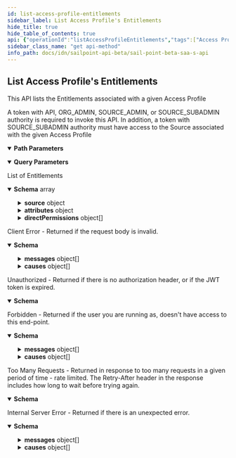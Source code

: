 ```yaml
---
id: list-access-profile-entitlements
sidebar_label: List Access Profile's Entitlements
hide_title: true
hide_table_of_contents: true
api: {"operationId":"listAccessProfileEntitlements","tags":["Access Profiles"],"description":"This API lists the Entitlements associated with a given Access Profile\n\nA token with API, ORG_ADMIN, SOURCE_ADMIN, or SOURCE_SUBADMIN authority is required to invoke this API. In addition, a token with SOURCE_SUBADMIN authority must have access to the Source associated with the given Access Profile","parameters":[{"name":"id","in":"path","description":"ID of the containing Access Profile","required":true,"schema":{"type":"string","example":"2c91808a7813090a017814121919ecca"}},{"in":"query","name":"limit","description":"Max number of results to return.\nSee [V3 API Standard Collection Parameters](https://developer.sailpoint.com/docs/standard_collection_parameters.html) for more information.","required":false,"example":250,"schema":{"type":"integer","format":"int32","minimum":0,"maximum":250,"default":250}},{"in":"query","name":"offset","description":"Offset into the full result set. Usually specified with *limit* to paginate through the results.\nSee [V3 API Standard Collection Parameters](https://developer.sailpoint.com/docs/standard_collection_parameters.html) for more information.","required":false,"example":0,"schema":{"type":"integer","format":"int32","minimum":0,"default":0}},{"in":"query","name":"count","description":"If *true* it will populate the *X-Total-Count* response header with the number of results that would be returned if *limit* and *offset* were ignored.\n\nSince requesting a total count can have a performance impact, it is recommended not to send **count=true** if that value will not be used.\n\nSee [V3 API Standard Collection Parameters](https://developer.sailpoint.com/docs/standard_collection_parameters.html) for more information.","required":false,"example":true,"schema":{"type":"boolean","default":false}},{"in":"query","name":"filters","schema":{"type":"string"},"description":"Filter results using the standard syntax described in [V3 API Standard Collection Parameters](https://developer.sailpoint.com/docs/standard_collection_parameters.html#filtering-results)\n\nFiltering is supported for the following Entitlement fields and operators:\n**id**: *eq, in*\n\n**name**: *eq, sw*\n\n**attribute**: *eq, sw*\n\n**value**: *eq, sw*\n\n**created, modified**: *gt, lt, ge, le*\n\n**owner.id**: *eq, in*\n\n**source.id**: *eq, in*","example":"attribute eq \"memberOf\"","required":false},{"in":"query","name":"sorters","schema":{"type":"string","format":"comma-separated"},"description":"Sort results using the standard syntax described in [V3 API Standard Collection Parameters](https://developer.sailpoint.com/docs/standard_collection_parameters.html#sorting-results)\n\nSorting is supported for the following fields: **name, attribute, value, created, modified**","example":"name,-modified","required":false}],"responses":{"200":{"description":"List of Entitlements","content":{"application/json":{"schema":{"type":"array","items":{"type":"object","properties":{"id":{"type":"string","description":"The entitlement id","example":"2c91808874ff91550175097daaec161c"},"name":{"type":"string","description":"The entitlement name","example":"LauncherTestGroup2"},"attribute":{"type":"string","description":"The entitlement attribute name","example":"memberOf"},"value":{"type":"string","description":"The value of the entitlement","example":"CN=LauncherTestGroup2,OU=LauncherTestOrg,OU=slpt-automation,DC=TestAutomationAD,DC=local"},"sourceSchemaObjectType":{"type":"string","description":"The object type of the entitlement from the source schema","example":"group"},"description":{"type":"string","description":"The description of the entitlement","example":"CN=LauncherTestGroup2,OU=LauncherTestOrg,OU=slpt-automation,DC=TestAutomationAD,DC=local"},"privileged":{"type":"boolean","description":"True if the entitlement is privileged","example":true},"cloudGoverned":{"type":"boolean","description":"True if the entitlement is cloud governed","example":true},"created":{"type":"string","description":"Time when the entitlement was created","format":"date-time","example":"2020-10-08T18:33:52.029Z"},"modified":{"type":"string","description":"Time when the entitlement was last modified","format":"date-time","example":"2020-10-08T18:33:52.029Z"},"source":{"type":"object","properties":{"id":{"type":"string","description":"The source ID","example":"2c9180827ca885d7017ca8ce28a000eb"},"type":{"type":"string","description":"The source type, will always be \"SOURCE\"","example":"SOURCE"},"name":{"type":"string","description":"The source name","example":"ODS-AD-Source"}},"example":[{"type":"SOURCE","id":"2c9180835d191a86015d28455b4b232a","name":"HR Active Directory"}]},"attributes":{"type":"object","description":"A map of free-form key-value pairs from the source system","example":{"fieldName":"fieldValue"},"additionalProperties":true},"segments":{"type":"array","items":{"type":"string"},"nullable":true,"description":"List of IDs of segments, if any, to which this Entitlement is assigned.","example":["f7b1b8a3-5fed-4fd4-ad29-82014e137e19","29cb6c06-1da8-43ea-8be4-b3125f248f2a"]},"directPermissions":{"type":"array","items":{"type":"object","description":"Simplified DTO for the Permission objects stored in SailPoint's database. The data is aggregated from customer systems and is free-form, so its appearance can vary largely between different clients/customers.","properties":{"rights":{"type":"array","description":"All the rights (e.g. actions) that this permission allows on the target","readOnly":true,"items":{"type":"string","example":"SELECT"}},"target":{"type":"string","description":"The target the permission would grants rights on.","readOnly":true,"example":"SYS.GV_$TRANSACTION"}}}}}}}}}},"400":{"description":"Client Error - Returned if the request body is invalid.","content":{"application/json":{"schema":{"type":"object","properties":{"detailCode":{"type":"string","description":"Fine-grained error code providing more detail of the error.","example":"400.1 Bad Request Content"},"trackingId":{"type":"string","description":"Unique tracking id for the error.","example":"e7eab60924f64aa284175b9fa3309599"},"messages":{"type":"array","description":"Generic localized reason for error","items":{"type":"object","properties":{"locale":{"type":"string","description":"The locale for the message text, a BCP 47 language tag.","example":"en-US"},"localeOrigin":{"type":"string","enum":["DEFAULT","REQUEST"],"description":"An indicator of how the locale was selected. *DEFAULT* means the locale is the system default. *REQUEST* means the locale was selected from the request context (i.e., best match based on the *Accept-Language* header). Additional values may be added in the future without notice.","example":"DEFAULT"},"text":{"type":"string","description":"Actual text of the error message in the indicated locale.","example":"The request was syntactically correct but its content is semantically invalid."}}}},"causes":{"type":"array","description":"Plain-text descriptive reasons to provide additional detail to the text provided in the messages field","items":{"type":"object","properties":{"locale":{"type":"string","description":"The locale for the message text, a BCP 47 language tag.","example":"en-US"},"localeOrigin":{"type":"string","enum":["DEFAULT","REQUEST"],"description":"An indicator of how the locale was selected. *DEFAULT* means the locale is the system default. *REQUEST* means the locale was selected from the request context (i.e., best match based on the *Accept-Language* header). Additional values may be added in the future without notice.","example":"DEFAULT"},"text":{"type":"string","description":"Actual text of the error message in the indicated locale.","example":"The request was syntactically correct but its content is semantically invalid."}}}}}}}}},"401":{"description":"Unauthorized - Returned if there is no authorization header, or if the JWT token is expired.","content":{"application/json":{"schema":{"type":"object","properties":{"error":{"description":"A message describing the error","example":"JWT validation failed: JWT is expired"}}}}}},"403":{"description":"Forbidden - Returned if the user you are running as, doesn't have access to this end-point.","content":{"application/json":{"schema":{"type":"object","properties":{"detailCode":{"type":"string","description":"Fine-grained error code providing more detail of the error.","example":"400.1 Bad Request Content"},"trackingId":{"type":"string","description":"Unique tracking id for the error.","example":"e7eab60924f64aa284175b9fa3309599"},"messages":{"type":"array","description":"Generic localized reason for error","items":{"type":"object","properties":{"locale":{"type":"string","description":"The locale for the message text, a BCP 47 language tag.","example":"en-US"},"localeOrigin":{"type":"string","enum":["DEFAULT","REQUEST"],"description":"An indicator of how the locale was selected. *DEFAULT* means the locale is the system default. *REQUEST* means the locale was selected from the request context (i.e., best match based on the *Accept-Language* header). Additional values may be added in the future without notice.","example":"DEFAULT"},"text":{"type":"string","description":"Actual text of the error message in the indicated locale.","example":"The request was syntactically correct but its content is semantically invalid."}}}},"causes":{"type":"array","description":"Plain-text descriptive reasons to provide additional detail to the text provided in the messages field","items":{"type":"object","properties":{"locale":{"type":"string","description":"The locale for the message text, a BCP 47 language tag.","example":"en-US"},"localeOrigin":{"type":"string","enum":["DEFAULT","REQUEST"],"description":"An indicator of how the locale was selected. *DEFAULT* means the locale is the system default. *REQUEST* means the locale was selected from the request context (i.e., best match based on the *Accept-Language* header). Additional values may be added in the future without notice.","example":"DEFAULT"},"text":{"type":"string","description":"Actual text of the error message in the indicated locale.","example":"The request was syntactically correct but its content is semantically invalid."}}}}}},"examples":{"403":{"summary":"An example of a 403 response object","value":{"detailCode":"403 Forbidden","trackingId":"b21b1f7ce4da4d639f2c62a57171b427","messages":[{"locale":"en-US","localeOrigin":"DEFAULT","text":"The server understood the request but refuses to authorize it."}]}}}}}},"429":{"description":"Too Many Requests - Returned in response to too many requests in a given period of time - rate limited. The Retry-After header in the response includes how long to wait before trying again.","content":{"application/json":{"schema":{"type":"object","properties":{"message":{"description":"A message describing the error","example":" Rate Limit Exceeded "}}}}}},"500":{"description":"Internal Server Error - Returned if there is an unexpected error.","content":{"application/json":{"schema":{"type":"object","properties":{"detailCode":{"type":"string","description":"Fine-grained error code providing more detail of the error.","example":"400.1 Bad Request Content"},"trackingId":{"type":"string","description":"Unique tracking id for the error.","example":"e7eab60924f64aa284175b9fa3309599"},"messages":{"type":"array","description":"Generic localized reason for error","items":{"type":"object","properties":{"locale":{"type":"string","description":"The locale for the message text, a BCP 47 language tag.","example":"en-US"},"localeOrigin":{"type":"string","enum":["DEFAULT","REQUEST"],"description":"An indicator of how the locale was selected. *DEFAULT* means the locale is the system default. *REQUEST* means the locale was selected from the request context (i.e., best match based on the *Accept-Language* header). Additional values may be added in the future without notice.","example":"DEFAULT"},"text":{"type":"string","description":"Actual text of the error message in the indicated locale.","example":"The request was syntactically correct but its content is semantically invalid."}}}},"causes":{"type":"array","description":"Plain-text descriptive reasons to provide additional detail to the text provided in the messages field","items":{"type":"object","properties":{"locale":{"type":"string","description":"The locale for the message text, a BCP 47 language tag.","example":"en-US"},"localeOrigin":{"type":"string","enum":["DEFAULT","REQUEST"],"description":"An indicator of how the locale was selected. *DEFAULT* means the locale is the system default. *REQUEST* means the locale was selected from the request context (i.e., best match based on the *Accept-Language* header). Additional values may be added in the future without notice.","example":"DEFAULT"},"text":{"type":"string","description":"Actual text of the error message in the indicated locale.","example":"The request was syntactically correct but its content is semantically invalid."}}}}}},"examples":{"500":{"summary":"An example of a 500 response object","value":{"detailCode":"500.0 Internal Fault","trackingId":"b21b1f7ce4da4d639f2c62a57171b427","messages":[{"locale":"en-US","localeOrigin":"DEFAULT","text":"An internal fault occurred."}]}}}}}}},"security":[{"bearerAuth":["idn:access-profile:read"]}],"method":"get","path":"/access-profiles/{id}/entitlements","servers":[{"url":"https://{tenant}.api.identitynow.com/beta","description":"This is the beta API server.","variables":{"tenant":{"default":"sailpoint","description":"This is the name of your tenant, typically your company's name."}}}],"securitySchemes":{"oauth2":{"type":"oauth2","description":"OAuth2 Bearer token (JWT). See [IdentityNow REST API Authentication](https://developer.sailpoint.com/docs/authentication.html) for more information.\n- Directions for generating a [personal access token](https://developer.sailpoint.com/docs/authentication.html#personal-access-tokens)\n- Directions using [client credentials flow](https://developer.sailpoint.com/docs/authentication.html#client-credentials-grant-flow)\n- Directions for using [authorization code flow](https://developer.sailpoint.com/docs/authentication.html#authorization-code-grant-flow)\n\nWhich authentication method should I choose?  See our [guide](https://developer.sailpoint.com/docs/authentication.html#which-oauth-2-0-grant-flow-should-i-use)\n\nLearn more about how to find your `tokenUrl` and `authorizationUrl` [in our docs](https://developer.sailpoint.com/docs/authentication.html#finding-your-tenant-s-oauth-details)\n","flows":{"clientCredentials":{"tokenUrl":"https://tenant.api.identitynow.com/oauth/token","scopes":{"sp:scopes:default":"default scope","sp:scopes:all":"access to all scopes"}},"authorizationCode":{"authorizationUrl":"https://tenant.identitynow.com/oauth/authorize","tokenUrl":"https://tenant.api.identitynow.com/oauth/token","scopes":{"sp:scopes:default":"default scope","sp:scopes:all":"access to all scopes"}}}}},"info":{"contact":{"email":"developers@sailpoint.com","name":"Developer Relations","url":"https://developer.sailpoint.com/discuss"},"description":"These are the public, beta APIs for SailPoint's SaaS services and are subject to change.","title":"SailPoint - Beta SaaS API","version":"3.1.0-beta"},"postman":{"name":"List Access Profile's Entitlements","description":{"content":"This API lists the Entitlements associated with a given Access Profile\n\nA token with API, ORG_ADMIN, SOURCE_ADMIN, or SOURCE_SUBADMIN authority is required to invoke this API. In addition, a token with SOURCE_SUBADMIN authority must have access to the Source associated with the given Access Profile","type":"text/plain"},"url":{"path":["access-profiles",":id","entitlements"],"host":["{{baseUrl}}"],"query":[{"disabled":false,"description":{"content":"Max number of results to return.\nSee [V3 API Standard Collection Parameters](https://developer.sailpoint.com/docs/standard_collection_parameters.html) for more information.","type":"text/plain"},"key":"limit","value":""},{"disabled":false,"description":{"content":"Offset into the full result set. Usually specified with *limit* to paginate through the results.\nSee [V3 API Standard Collection Parameters](https://developer.sailpoint.com/docs/standard_collection_parameters.html) for more information.","type":"text/plain"},"key":"offset","value":""},{"disabled":false,"description":{"content":"If *true* it will populate the *X-Total-Count* response header with the number of results that would be returned if *limit* and *offset* were ignored.\n\nSince requesting a total count can have a performance impact, it is recommended not to send **count=true** if that value will not be used.\n\nSee [V3 API Standard Collection Parameters](https://developer.sailpoint.com/docs/standard_collection_parameters.html) for more information.","type":"text/plain"},"key":"count","value":""},{"disabled":false,"description":{"content":"Filter results using the standard syntax described in [V3 API Standard Collection Parameters](https://developer.sailpoint.com/docs/standard_collection_parameters.html#filtering-results)\n\nFiltering is supported for the following Entitlement fields and operators:\n**id**: *eq, in*\n\n**name**: *eq, sw*\n\n**attribute**: *eq, sw*\n\n**value**: *eq, sw*\n\n**created, modified**: *gt, lt, ge, le*\n\n**owner.id**: *eq, in*\n\n**source.id**: *eq, in*","type":"text/plain"},"key":"filters","value":""},{"disabled":false,"description":{"content":"Sort results using the standard syntax described in [V3 API Standard Collection Parameters](https://developer.sailpoint.com/docs/standard_collection_parameters.html#sorting-results)\n\nSorting is supported for the following fields: **name, attribute, value, created, modified**","type":"text/plain"},"key":"sorters","value":""}],"variable":[{"disabled":false,"description":{"content":"(Required) ID of the containing Access Profile","type":"text/plain"},"type":"any","value":"","key":"id"}]},"header":[{"key":"Accept","value":"application/json"}],"method":"GET"}}
sidebar_class_name: "get api-method"
info_path: docs/idn/sailpoint-api-beta/sail-point-beta-saa-s-api
---
```



## List Access Profile&#39;s Entitlements



This API lists the Entitlements associated with a given Access Profile

A token with API, ORG_ADMIN, SOURCE_ADMIN, or SOURCE_SUBADMIN authority is required to invoke this API. In addition, a token with SOURCE_SUBADMIN authority must have access to the Source associated with the given Access Profile

<details style={{"marginBottom":"1rem"}} data-collapsed={false} open={true}><summary style={{}}><strong>Path Parameters</strong></summary><div><ul><ParamsItem className={"paramsItem"} param={{"name":"id","in":"path","description":"ID of the containing Access Profile","required":true,"schema":{"type":"string","example":"2c91808a7813090a017814121919ecca"}}}></ParamsItem></ul></div></details><details style={{"marginBottom":"1rem"}} data-collapsed={false} open={true}><summary style={{}}><strong>Query Parameters</strong></summary><div><ul><ParamsItem className={"paramsItem"} param={{"in":"query","name":"limit","description":"Max number of results to return.\nSee [V3 API Standard Collection Parameters](https://developer.sailpoint.com/docs/standard_collection_parameters.html) for more information.","required":false,"example":250,"schema":{"type":"integer","format":"int32","minimum":0,"maximum":250,"default":250}}}></ParamsItem><ParamsItem className={"paramsItem"} param={{"in":"query","name":"offset","description":"Offset into the full result set. Usually specified with *limit* to paginate through the results.\nSee [V3 API Standard Collection Parameters](https://developer.sailpoint.com/docs/standard_collection_parameters.html) for more information.","required":false,"example":0,"schema":{"type":"integer","format":"int32","minimum":0,"default":0}}}></ParamsItem><ParamsItem className={"paramsItem"} param={{"in":"query","name":"count","description":"If *true* it will populate the *X-Total-Count* response header with the number of results that would be returned if *limit* and *offset* were ignored.\n\nSince requesting a total count can have a performance impact, it is recommended not to send **count=true** if that value will not be used.\n\nSee [V3 API Standard Collection Parameters](https://developer.sailpoint.com/docs/standard_collection_parameters.html) for more information.","required":false,"example":true,"schema":{"type":"boolean","default":false}}}></ParamsItem><ParamsItem className={"paramsItem"} param={{"in":"query","name":"filters","schema":{"type":"string"},"description":"Filter results using the standard syntax described in [V3 API Standard Collection Parameters](https://developer.sailpoint.com/docs/standard_collection_parameters.html#filtering-results)\n\nFiltering is supported for the following Entitlement fields and operators:\n**id**: *eq, in*\n\n**name**: *eq, sw*\n\n**attribute**: *eq, sw*\n\n**value**: *eq, sw*\n\n**created, modified**: *gt, lt, ge, le*\n\n**owner.id**: *eq, in*\n\n**source.id**: *eq, in*","example":"attribute eq \"memberOf\"","required":false}}></ParamsItem><ParamsItem className={"paramsItem"} param={{"in":"query","name":"sorters","schema":{"type":"string","format":"comma-separated"},"description":"Sort results using the standard syntax described in [V3 API Standard Collection Parameters](https://developer.sailpoint.com/docs/standard_collection_parameters.html#sorting-results)\n\nSorting is supported for the following fields: **name, attribute, value, created, modified**","example":"name,-modified","required":false}}></ParamsItem></ul></div></details><div><ApiTabs><TabItem label={"200"} value={"200"}><div>

List of Entitlements

</div><div><MimeTabs groupId={"mime-type"}><TabItem label={"application/json"} value={"application/json"}><SchemaTabs groupId={"schema-tabs"}><TabItem label={"Schema"} value={"Schema"}><details style={{}} data-collapsed={false} open={true}><summary style={{"textAlign":"left"}}><strong>Schema</strong><span style={{"opacity":"0.6"}}> array</span></summary><div style={{"textAlign":"left","marginLeft":"1rem"}}></div><ul style={{"marginLeft":"1rem"}}><SchemaItem collapsible={false} name={"id"} required={false} schemaDescription={"The entitlement id"} schemaName={"string"} qualifierMessage={undefined} defaultValue={undefined}></SchemaItem><SchemaItem collapsible={false} name={"name"} required={false} schemaDescription={"The entitlement name"} schemaName={"string"} qualifierMessage={undefined} defaultValue={undefined}></SchemaItem><SchemaItem collapsible={false} name={"attribute"} required={false} schemaDescription={"The entitlement attribute name"} schemaName={"string"} qualifierMessage={undefined} defaultValue={undefined}></SchemaItem><SchemaItem collapsible={false} name={"value"} required={false} schemaDescription={"The value of the entitlement"} schemaName={"string"} qualifierMessage={undefined} defaultValue={undefined}></SchemaItem><SchemaItem collapsible={false} name={"sourceSchemaObjectType"} required={false} schemaDescription={"The object type of the entitlement from the source schema"} schemaName={"string"} qualifierMessage={undefined} defaultValue={undefined}></SchemaItem><SchemaItem collapsible={false} name={"description"} required={false} schemaDescription={"The description of the entitlement"} schemaName={"string"} qualifierMessage={undefined} defaultValue={undefined}></SchemaItem><SchemaItem collapsible={false} name={"privileged"} required={false} schemaDescription={"True if the entitlement is privileged"} schemaName={"boolean"} qualifierMessage={undefined} defaultValue={undefined}></SchemaItem><SchemaItem collapsible={false} name={"cloudGoverned"} required={false} schemaDescription={"True if the entitlement is cloud governed"} schemaName={"boolean"} qualifierMessage={undefined} defaultValue={undefined}></SchemaItem><SchemaItem collapsible={false} name={"created"} required={false} schemaDescription={"Time when the entitlement was created"} schemaName={"date-time"} qualifierMessage={undefined} defaultValue={undefined}></SchemaItem><SchemaItem collapsible={false} name={"modified"} required={false} schemaDescription={"Time when the entitlement was last modified"} schemaName={"date-time"} qualifierMessage={undefined} defaultValue={undefined}></SchemaItem><SchemaItem collapsible={true} className={"schemaItem"}><details style={{}}><summary style={{}}><strong>source</strong><span style={{"opacity":"0.6"}}> object</span></summary><div style={{"marginLeft":"1rem"}}><SchemaItem collapsible={false} name={"id"} required={false} schemaDescription={"The source ID"} schemaName={"string"} qualifierMessage={undefined} defaultValue={undefined}></SchemaItem><SchemaItem collapsible={false} name={"type"} required={false} schemaDescription={"The source type, will always be \"SOURCE\""} schemaName={"string"} qualifierMessage={undefined} defaultValue={undefined}></SchemaItem><SchemaItem collapsible={false} name={"name"} required={false} schemaDescription={"The source name"} schemaName={"string"} qualifierMessage={undefined} defaultValue={undefined}></SchemaItem></div></details></SchemaItem><SchemaItem collapsible={true} className={"schemaItem"}><details style={{}}><summary style={{}}><strong>attributes</strong><span style={{"opacity":"0.6"}}> object</span></summary><div style={{"marginLeft":"1rem"}}><div style={{"marginTop":".5rem","marginBottom":".5rem"}}>

A map of free-form key-value pairs from the source system

</div></div></details></SchemaItem><SchemaItem collapsible={false} name={"segments"} required={false} schemaDescription={"List of IDs of segments, if any, to which this Entitlement is assigned."} schemaName={"string[]"} qualifierMessage={undefined} defaultValue={undefined}></SchemaItem><SchemaItem collapsible={true} className={"schemaItem"}><details style={{}}><summary style={{}}><strong>directPermissions</strong><span style={{"opacity":"0.6"}}> object[]</span></summary><div style={{"marginLeft":"1rem"}}><SchemaItem collapsible={false} name={"rights"} required={false} schemaDescription={"All the rights (e.g. actions) that this permission allows on the target"} schemaName={"string[]"} qualifierMessage={undefined} defaultValue={undefined}></SchemaItem><SchemaItem collapsible={false} name={"target"} required={false} schemaDescription={"The target the permission would grants rights on."} schemaName={"string"} qualifierMessage={undefined} defaultValue={undefined}></SchemaItem></div></details></SchemaItem></ul></details></TabItem></SchemaTabs></TabItem></MimeTabs></div></TabItem><TabItem label={"400"} value={"400"}><div>

Client Error - Returned if the request body is invalid.

</div><div><MimeTabs groupId={"mime-type"}><TabItem label={"application/json"} value={"application/json"}><SchemaTabs groupId={"schema-tabs"}><TabItem label={"Schema"} value={"Schema"}><details style={{}} data-collapsed={false} open={true}><summary style={{"textAlign":"left"}}><strong>Schema</strong></summary><div style={{"textAlign":"left","marginLeft":"1rem"}}></div><ul style={{"marginLeft":"1rem"}}><SchemaItem collapsible={false} name={"detailCode"} required={false} schemaDescription={"Fine-grained error code providing more detail of the error."} schemaName={"string"} qualifierMessage={undefined} defaultValue={undefined}></SchemaItem><SchemaItem collapsible={false} name={"trackingId"} required={false} schemaDescription={"Unique tracking id for the error."} schemaName={"string"} qualifierMessage={undefined} defaultValue={undefined}></SchemaItem><SchemaItem collapsible={true} className={"schemaItem"}><details style={{}}><summary style={{}}><strong>messages</strong><span style={{"opacity":"0.6"}}> object[]</span></summary><div style={{"marginLeft":"1rem"}}><div style={{"marginTop":".5rem","marginBottom":".5rem"}}>

Generic localized reason for error

</div><SchemaItem collapsible={false} name={"locale"} required={false} schemaDescription={"The locale for the message text, a BCP 47 language tag."} schemaName={"string"} qualifierMessage={undefined} defaultValue={undefined}></SchemaItem><SchemaItem collapsible={false} name={"localeOrigin"} required={false} schemaDescription={"An indicator of how the locale was selected. *DEFAULT* means the locale is the system default. *REQUEST* means the locale was selected from the request context (i.e., best match based on the *Accept-Language* header). Additional values may be added in the future without notice."} schemaName={"string"} qualifierMessage={"**Possible values:** [`DEFAULT`, `REQUEST`]"} defaultValue={undefined}></SchemaItem><SchemaItem collapsible={false} name={"text"} required={false} schemaDescription={"Actual text of the error message in the indicated locale."} schemaName={"string"} qualifierMessage={undefined} defaultValue={undefined}></SchemaItem></div></details></SchemaItem><SchemaItem collapsible={true} className={"schemaItem"}><details style={{}}><summary style={{}}><strong>causes</strong><span style={{"opacity":"0.6"}}> object[]</span></summary><div style={{"marginLeft":"1rem"}}><div style={{"marginTop":".5rem","marginBottom":".5rem"}}>

Plain-text descriptive reasons to provide additional detail to the text provided in the messages field

</div><SchemaItem collapsible={false} name={"locale"} required={false} schemaDescription={"The locale for the message text, a BCP 47 language tag."} schemaName={"string"} qualifierMessage={undefined} defaultValue={undefined}></SchemaItem><SchemaItem collapsible={false} name={"localeOrigin"} required={false} schemaDescription={"An indicator of how the locale was selected. *DEFAULT* means the locale is the system default. *REQUEST* means the locale was selected from the request context (i.e., best match based on the *Accept-Language* header). Additional values may be added in the future without notice."} schemaName={"string"} qualifierMessage={"**Possible values:** [`DEFAULT`, `REQUEST`]"} defaultValue={undefined}></SchemaItem><SchemaItem collapsible={false} name={"text"} required={false} schemaDescription={"Actual text of the error message in the indicated locale."} schemaName={"string"} qualifierMessage={undefined} defaultValue={undefined}></SchemaItem></div></details></SchemaItem></ul></details></TabItem></SchemaTabs></TabItem></MimeTabs></div></TabItem><TabItem label={"401"} value={"401"}><div>

Unauthorized - Returned if there is no authorization header, or if the JWT token is expired.

</div><div><MimeTabs groupId={"mime-type"}><TabItem label={"application/json"} value={"application/json"}><SchemaTabs groupId={"schema-tabs"}><TabItem label={"Schema"} value={"Schema"}><details style={{}} data-collapsed={false} open={true}><summary style={{"textAlign":"left"}}><strong>Schema</strong></summary><div style={{"textAlign":"left","marginLeft":"1rem"}}></div><ul style={{"marginLeft":"1rem"}}><SchemaItem collapsible={false} name={"error"} required={false} schemaDescription={"A message describing the error"} schemaName={""} qualifierMessage={undefined} defaultValue={undefined}></SchemaItem></ul></details></TabItem></SchemaTabs></TabItem></MimeTabs></div></TabItem><TabItem label={"403"} value={"403"}><div>

Forbidden - Returned if the user you are running as, doesn't have access to this end-point.

</div><div><MimeTabs groupId={"mime-type"}><TabItem label={"application/json"} value={"application/json"}><SchemaTabs groupId={"schema-tabs"}><TabItem label={"Schema"} value={"Schema"}><details style={{}} data-collapsed={false} open={true}><summary style={{"textAlign":"left"}}><strong>Schema</strong></summary><div style={{"textAlign":"left","marginLeft":"1rem"}}></div><ul style={{"marginLeft":"1rem"}}><SchemaItem collapsible={false} name={"detailCode"} required={false} schemaDescription={"Fine-grained error code providing more detail of the error."} schemaName={"string"} qualifierMessage={undefined} defaultValue={undefined}></SchemaItem><SchemaItem collapsible={false} name={"trackingId"} required={false} schemaDescription={"Unique tracking id for the error."} schemaName={"string"} qualifierMessage={undefined} defaultValue={undefined}></SchemaItem><SchemaItem collapsible={true} className={"schemaItem"}><details style={{}}><summary style={{}}><strong>messages</strong><span style={{"opacity":"0.6"}}> object[]</span></summary><div style={{"marginLeft":"1rem"}}><div style={{"marginTop":".5rem","marginBottom":".5rem"}}>

Generic localized reason for error

</div><SchemaItem collapsible={false} name={"locale"} required={false} schemaDescription={"The locale for the message text, a BCP 47 language tag."} schemaName={"string"} qualifierMessage={undefined} defaultValue={undefined}></SchemaItem><SchemaItem collapsible={false} name={"localeOrigin"} required={false} schemaDescription={"An indicator of how the locale was selected. *DEFAULT* means the locale is the system default. *REQUEST* means the locale was selected from the request context (i.e., best match based on the *Accept-Language* header). Additional values may be added in the future without notice."} schemaName={"string"} qualifierMessage={"**Possible values:** [`DEFAULT`, `REQUEST`]"} defaultValue={undefined}></SchemaItem><SchemaItem collapsible={false} name={"text"} required={false} schemaDescription={"Actual text of the error message in the indicated locale."} schemaName={"string"} qualifierMessage={undefined} defaultValue={undefined}></SchemaItem></div></details></SchemaItem><SchemaItem collapsible={true} className={"schemaItem"}><details style={{}}><summary style={{}}><strong>causes</strong><span style={{"opacity":"0.6"}}> object[]</span></summary><div style={{"marginLeft":"1rem"}}><div style={{"marginTop":".5rem","marginBottom":".5rem"}}>

Plain-text descriptive reasons to provide additional detail to the text provided in the messages field

</div><SchemaItem collapsible={false} name={"locale"} required={false} schemaDescription={"The locale for the message text, a BCP 47 language tag."} schemaName={"string"} qualifierMessage={undefined} defaultValue={undefined}></SchemaItem><SchemaItem collapsible={false} name={"localeOrigin"} required={false} schemaDescription={"An indicator of how the locale was selected. *DEFAULT* means the locale is the system default. *REQUEST* means the locale was selected from the request context (i.e., best match based on the *Accept-Language* header). Additional values may be added in the future without notice."} schemaName={"string"} qualifierMessage={"**Possible values:** [`DEFAULT`, `REQUEST`]"} defaultValue={undefined}></SchemaItem><SchemaItem collapsible={false} name={"text"} required={false} schemaDescription={"Actual text of the error message in the indicated locale."} schemaName={"string"} qualifierMessage={undefined} defaultValue={undefined}></SchemaItem></div></details></SchemaItem></ul></details></TabItem><TabItem label={"403"} value={"403"}><ResponseSamples responseExample={"{\n  \"detailCode\": \"403 Forbidden\",\n  \"trackingId\": \"b21b1f7ce4da4d639f2c62a57171b427\",\n  \"messages\": [\n    {\n      \"locale\": \"en-US\",\n      \"localeOrigin\": \"DEFAULT\",\n      \"text\": \"The server understood the request but refuses to authorize it.\"\n    }\n  ]\n}"}></ResponseSamples></TabItem></SchemaTabs></TabItem></MimeTabs></div></TabItem><TabItem label={"429"} value={"429"}><div>

Too Many Requests - Returned in response to too many requests in a given period of time - rate limited. The Retry-After header in the response includes how long to wait before trying again.

</div><div><MimeTabs groupId={"mime-type"}><TabItem label={"application/json"} value={"application/json"}><SchemaTabs groupId={"schema-tabs"}><TabItem label={"Schema"} value={"Schema"}><details style={{}} data-collapsed={false} open={true}><summary style={{"textAlign":"left"}}><strong>Schema</strong></summary><div style={{"textAlign":"left","marginLeft":"1rem"}}></div><ul style={{"marginLeft":"1rem"}}><SchemaItem collapsible={false} name={"message"} required={false} schemaDescription={"A message describing the error"} schemaName={""} qualifierMessage={undefined} defaultValue={undefined}></SchemaItem></ul></details></TabItem></SchemaTabs></TabItem></MimeTabs></div></TabItem><TabItem label={"500"} value={"500"}><div>

Internal Server Error - Returned if there is an unexpected error.

</div><div><MimeTabs groupId={"mime-type"}><TabItem label={"application/json"} value={"application/json"}><SchemaTabs groupId={"schema-tabs"}><TabItem label={"Schema"} value={"Schema"}><details style={{}} data-collapsed={false} open={true}><summary style={{"textAlign":"left"}}><strong>Schema</strong></summary><div style={{"textAlign":"left","marginLeft":"1rem"}}></div><ul style={{"marginLeft":"1rem"}}><SchemaItem collapsible={false} name={"detailCode"} required={false} schemaDescription={"Fine-grained error code providing more detail of the error."} schemaName={"string"} qualifierMessage={undefined} defaultValue={undefined}></SchemaItem><SchemaItem collapsible={false} name={"trackingId"} required={false} schemaDescription={"Unique tracking id for the error."} schemaName={"string"} qualifierMessage={undefined} defaultValue={undefined}></SchemaItem><SchemaItem collapsible={true} className={"schemaItem"}><details style={{}}><summary style={{}}><strong>messages</strong><span style={{"opacity":"0.6"}}> object[]</span></summary><div style={{"marginLeft":"1rem"}}><div style={{"marginTop":".5rem","marginBottom":".5rem"}}>

Generic localized reason for error

</div><SchemaItem collapsible={false} name={"locale"} required={false} schemaDescription={"The locale for the message text, a BCP 47 language tag."} schemaName={"string"} qualifierMessage={undefined} defaultValue={undefined}></SchemaItem><SchemaItem collapsible={false} name={"localeOrigin"} required={false} schemaDescription={"An indicator of how the locale was selected. *DEFAULT* means the locale is the system default. *REQUEST* means the locale was selected from the request context (i.e., best match based on the *Accept-Language* header). Additional values may be added in the future without notice."} schemaName={"string"} qualifierMessage={"**Possible values:** [`DEFAULT`, `REQUEST`]"} defaultValue={undefined}></SchemaItem><SchemaItem collapsible={false} name={"text"} required={false} schemaDescription={"Actual text of the error message in the indicated locale."} schemaName={"string"} qualifierMessage={undefined} defaultValue={undefined}></SchemaItem></div></details></SchemaItem><SchemaItem collapsible={true} className={"schemaItem"}><details style={{}}><summary style={{}}><strong>causes</strong><span style={{"opacity":"0.6"}}> object[]</span></summary><div style={{"marginLeft":"1rem"}}><div style={{"marginTop":".5rem","marginBottom":".5rem"}}>

Plain-text descriptive reasons to provide additional detail to the text provided in the messages field

</div><SchemaItem collapsible={false} name={"locale"} required={false} schemaDescription={"The locale for the message text, a BCP 47 language tag."} schemaName={"string"} qualifierMessage={undefined} defaultValue={undefined}></SchemaItem><SchemaItem collapsible={false} name={"localeOrigin"} required={false} schemaDescription={"An indicator of how the locale was selected. *DEFAULT* means the locale is the system default. *REQUEST* means the locale was selected from the request context (i.e., best match based on the *Accept-Language* header). Additional values may be added in the future without notice."} schemaName={"string"} qualifierMessage={"**Possible values:** [`DEFAULT`, `REQUEST`]"} defaultValue={undefined}></SchemaItem><SchemaItem collapsible={false} name={"text"} required={false} schemaDescription={"Actual text of the error message in the indicated locale."} schemaName={"string"} qualifierMessage={undefined} defaultValue={undefined}></SchemaItem></div></details></SchemaItem></ul></details></TabItem><TabItem label={"500"} value={"500"}><ResponseSamples responseExample={"{\n  \"detailCode\": \"500.0 Internal Fault\",\n  \"trackingId\": \"b21b1f7ce4da4d639f2c62a57171b427\",\n  \"messages\": [\n    {\n      \"locale\": \"en-US\",\n      \"localeOrigin\": \"DEFAULT\",\n      \"text\": \"An internal fault occurred.\"\n    }\n  ]\n}"}></ResponseSamples></TabItem></SchemaTabs></TabItem></MimeTabs></div></TabItem></ApiTabs></div>
      